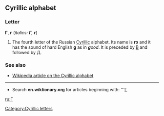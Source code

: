 ==Cyrillic alphabet==
===Letter===
'''Г''', '''г''' (''italics: '''Г''', '''г''''')

#The fourth letter of the Russian [[Cyrillic]] alphabet. Its name is '''гэ''' {{IPA|(gɛ)}} and it has the sound of hard English '''g''' as in '''''g'''ood''. It is preceded by [[В]] and followed by [[Д]].

===See also===
*[[w:Cyrillic alphabet|Wikipedia article on the Cyrillic alphabet]]

----

*Search '''en.wiktionary.org''' for articles beginning with: '''[http://wiktionary.org/w/wiki.phtml?title=Special:Allpages&from=Г Г]

[[ru:Г]]
[[Category:Cyrillic letters]]